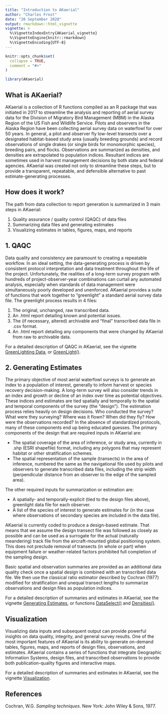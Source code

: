 ```yaml
---
title: "Introduction to AKaerial"
author: "Charles Frost"
date: "20 September 2020"
output: rmarkdown::html_vignette
vignette: >
  %\VignetteIndexEntry{AKaerial_vignette}
  %\VignetteEngine{knitr::rmarkdown}
  %\VignetteEncoding{UTF-8}
---
```


```r
knitr::opts_chunk$set(
  collapse = TRUE,
  comment = "#>"
)
```

```r
library(AKaerial)
```


## What is AKaerial?
AKaerial is a collection of R functions compiled as an R package that was initiated in 2017 to streamline the analysis and reporting of aerial survey data for the Division of Migratory Bird Management (MBM) in the Alaska Region of the US Fish and Wildlife Service.  Pilots and observers in the Alaska Region have been collecting aerial survey data on waterfowl for over 50 years.  In general, a pilot and observer fly low-level transects over a designated habitat-based study area (usually breeding grounds) and record observations of single drakes (or single birds for monomorphic species), breeding pairs, and flocks. Observations are summarized as densities, and densities are extrapolated to population indices.  Resultant indices are sometimes used in harvest management decisions by both state and federal agencies.  AKaerial was created not only to streamline these steps, but to provide a transparent, repeatable, and defensible alternative to past estimate-generating processes.  

## How does it work?
The path from data collection to report generation is summarized in 3 main steps in AKaerial:

  1. Quality assurance / quality control (QAQC) of data files  
  1. Summarizing data files and generating estimates
  1. Visualizing estimates in tables, figures, maps, and reports
    
## 1. QAQC 
Data quality and consistency are paramount to creating a repeatable workflow.  In an ideal setting, the data-generating process is driven by consistent protocol interpretation and data treatment throughout the life of the project.  Unfortunately, the realities of a long-term survey program with hundreds of project-observer-year combinations can curtail any automated analysis, especially when standards of data management were simultaneously poorly developed and unenforced.  AKaerial provides a suite of functions that work together to "greenlight" a standard aerial survey data file.  The greenlight process results in 4 files:

  1. The original, unchanged, raw transcribed data.
  1. An .html report detailing known and potential issues.
  1. The (if necessary, altered) archivable and "final" transcribed data file in .csv format.
  1. An .html report detailing any components that were changed by AKaerial from raw to archivable data.  
  
For a detailed description of QAQC in AKaerial, see the vignette [GreenLighting Data](GreenLightingData.html), or [GreenLight()](../help/GreenLight).

## 2. Generating Estimates
The primary objective of most aerial waterfowl surveys is to generate an index to a population of interest, generally to inform harvest or species recovery decision-making. A long-term survey will also consider trends in an index and growth or decline of an index over time as potential objectives.  These indices and estimates are tied spatially and temporally to the spatial and temporal components of the survey (the "design").  The estimation process relies heavily on design decisions.  Who conducted the survey?  What were they surveying?  Where was it flown? When did they fly?  How were the observations recorded?  In the absence of standardized protocols, many of these components end up being educated guesses.  The primary components of the design that are required inputs in AKaerial are:

  * The spatial coverage of the area of inference, or study area, currently in .shp (ESRI shapefile) format, including any polygons that may represent habitat or other stratification schemes. 
  * The spatial representation of the sample (transects) in the area of inference, numbered the same as the navigational file used by pilots and observers to generate transcribed data files, including the strip width (perpendicular distance from an observer to the edge of the sampled area).

The other required inputs for summarization or estimation are:

  * A spatially- and temporally-explicit (tied to the design files above), greenlight data file for each observer.
  * A list of the species of interest to generate estimates for (in the case where observations of secondary species are included in the data file).
  
AKaerial is currently coded to produce a design-based estimate.  That means that we assume the design transect file was followed as closely as possible and can be used as a surrogate for the actual (naturally meandering) track file from the aircraft-mounted global positioning system.  This does not preclude removal of transects (in whole or part) when equipment failure or weather-related factors prohibited full completion of the sampling design.  

Basic spatial and observation summaries are provided as an additional data quality check once a spatial design is combined with an transcribed data file.  We then use the classical ratio estimator described by Cochran (1977) modified for stratification and unequal transect lengths to summarize observations and design files as population indices.    

For a detailed description of summaries and estimates in AKaerial, see the vignette [Generating Estimates](GeneratingEstimates.html), or functions [DataSelect()](../help/DataSelect) and [Densities()](../help/Densities).

## Visualization
Visualizing data inputs and subsequent output can provide powerful insights on data quality, integrity, and general survey results.  One of the most important features of AKaerial is its ability to generate on-demand tables, figures, maps, and reports of design files, observations, and estimates.  AKaerial contains a series of functions that integrate Geographic Information Systems, design files, and transcribed observations to provide both publication-quality figures and interactive maps. 

For a detailed description of summaries and estimates in AKaerial, see the vignette [Visualization](Visualization.html).


## References

Cochran, W.G. _Sampling techniques_. New York: John Wiley & Sons, 1977.
